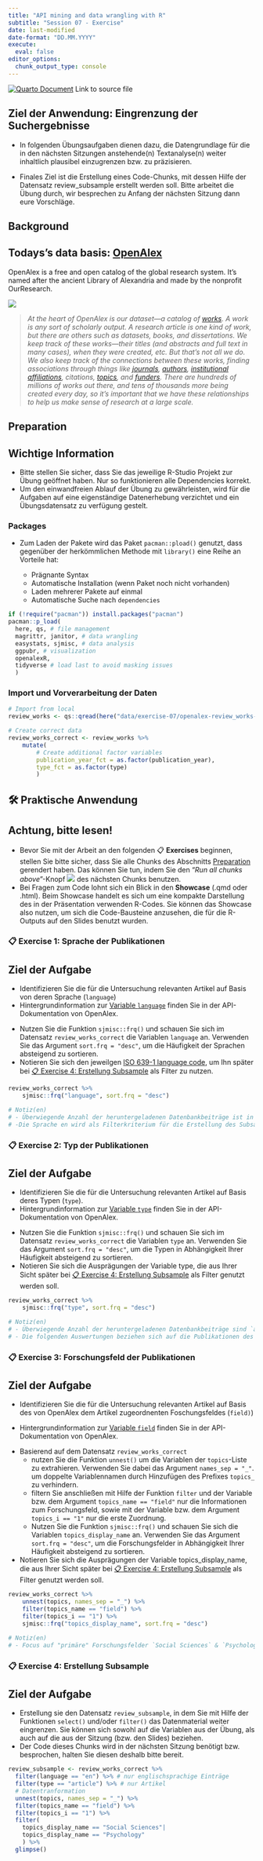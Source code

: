 ```yaml
---
title: "API mining and data wrangling with R"
subtitle: "Session 07 - Exercise"
date: last-modified
date-format: "DD.MM.YYYY"
execute: 
  eval: false
editor_options: 
  chunk_output_type: console
---
```


::: {.callout-tip icon="false"}
[![Quarto Document](https://raw.githubusercontent.com/faucommsci/teaching_materials/main/images/badges/badge-quarto_document.svg)](https://github.com/faucommsci/ps_24/blob/main/exercises/exercise-07_solution.qmd) Link to source file
:::

::: callout-note
## Ziel der Anwendung: Eingrenzung der Suchergebnisse

-   In folgenden Übungsaufgaben dienen dazu, die Datengrundlage für die in den nächsten Sitzungen anstehende(n) Textanalyse(n) weiter inhaltlich plausibel einzugrenzen bzw. zu präzisieren.

-   Finales Ziel ist die Erstellung eines Code-Chunks, mit dessen Hilfe der Datensatz review_subsample erstellt werden soll. Bitte arbeitet die Übung durch, wir besprechen zu Anfang der nächsten Sitzung dann eure Vorschläge.
:::

## Background

::: callout-tip
## Todays's data basis: [OpenAlex](https://openalex.org/)

OpenAlex is a free and open catalog of the global research system. It's named after the ancient Library of Alexandria and made by the nonprofit OurResearch.
:::

![](https://help.openalex.org/~gitbook/image?url=https%3A%2F%2F3117786224-files.gitbook.io%2F%7E%2Ffiles%2Fv0%2Fb%2Fgitbook-x-prod.appspot.com%2Fo%2Fspaces%252Fa3BRxfacarwiv3wTnHuB%252Fuploads%252FHk254kXRAMOIXVCYDDT9%252Fopenalex-overview-diagram.png%3Falt%3Dmedia%26token%3D133a87f6-6435-47c8-a272-0b108576e36a&width=768&dpr=1&quality=100&sign=4876c8bb81a37dece37cdee19427efddbfa9d6d6337a2ca8a03524c0c8791982){fig-align="center"}

> *At the heart of OpenAlex is our dataset—a catalog of [works](https://help.openalex.org/how-it-works/works). A work is any sort of scholarly output. A research article is one kind of work, but there are others such as datasets, books, and dissertations. We keep track of these works—their titles (and abstracts and full text in many cases), when they were created, etc. But that's not all we do. We also keep track of the connections between these works, finding associations through things like [journals](https://help.openalex.org/how-it-works/sources), [authors](https://help.openalex.org/how-it-works/authors), [institutional affiliations](https://help.openalex.org/how-it-works/institutions), citations, [topics](https://help.openalex.org/how-it-works/topics), and [funders](https://help.openalex.org/how-it-works/funders). There are hundreds of millions of works out there, and tens of thousands more being created every day, so it's important that we have these relationships to help us make sense of research at a large scale.*

## Preparation

::: callout-important
## Wichtige Information

-   Bitte stellen Sie sicher, dass Sie das jeweilige R-Studio Projekt zur Übung geöffnet haben. Nur so funktionieren alle Dependencies korrekt.
-   Um den einwandfreien Ablauf der Übung zu gewährleisten, wird für die Aufgaben auf eine eigenständige Datenerhebung verzichtet und ein Übungsdatensatz zu verfügung gestelt.
:::

### Packages

-   Zum Laden der Pakete wird das Paket `pacman::pload()` genutzt, dass gegenüber der herkömmlichen Methode mit `library()` eine Reihe an Vorteile hat:

    -   Prägnante Syntax
    -   Automatische Installation (wenn Paket noch nicht vorhanden)
    -   Laden mehrerer Pakete auf einmal
    -   Automatische Suche nach `dependencies`

```r
if (!require("pacman")) install.packages("pacman")
pacman::p_load(
  here, qs, # file management
  magrittr, janitor, # data wrangling
  easystats, sjmisc, # data analysis
  ggpubr, # visualization
  openalexR, 
  tidyverse # load last to avoid masking issues
  )
```

### Import und Vorverarbeitung der Daten

```r
# Import from local
review_works <- qs::qread(here("data/exercise-07/openalex-review_works-2013_2023.qs"))

# Create correct data
review_works_correct <- review_works %>% 
    mutate(
        # Create additional factor variables
        publication_year_fct = as.factor(publication_year), 
        type_fct = as.factor(type)
        )
```

## 🛠️ Praktische Anwendung

::: callout-important
## Achtung, bitte lesen!

-   Bevor Sie mit der Arbeit an den folgenden 📋 **Exercises** beginnen, stellen Sie bitte sicher, dass Sie alle Chunks des Abschnitts [Preparation] gerendert haben. Das können Sie tun, indem Sie den "*Run all chunks above*"-Knopf ![](https://raw.githubusercontent.com/faucommsci/teaching_materials/main/images/buttons/rstudio-button-render_all_chunks_above.png) des nächsten Chunks benutzen.
-   Bei Fragen zum Code lohnt sich ein Blick in den **Showcase** (.qmd oder .html). Beim Showcase handelt es sich um eine kompakte Darstellung des in der Präsentation verwenden R-Codes. Sie können das Showcase also nutzen, um sich die Code-Bausteine anzusehen, die für die R-Outputs auf den Slides benutzt wurden.
:::

### 📋 Exercise 1: Sprache der Publikationen

::: callout-note
## Ziel der Aufgabe

-   Identifizieren Sie die für die Untersuchung relevanten Artikel auf Basis von deren Sprache (`language`)
-   Hintergrundinformation zur [Variable `language`](https://docs.openalex.org/api-entities/works/work-object#language) finden Sie in der API-Dokumentation von OpenAlex.
:::

-   Nutzen Sie die Funktion `sjmisc::frq()` und schauen Sie sich im Datensatz `review_works_correct` die Variablen `language` an. Verwenden Sie das Argument `sort.frq = "desc"`, um die Häufigkeit der Sprachen absteigend zu sortieren.
-   Notieren Sie sich den jeweilgen [ISO 639-1 language code](https://en.wikipedia.org/wiki/List_of_ISO_639_language_codes), um Ihn später bei [📋 Exercise 4: Erstellung Subsample] als Filter zu nutzen.

```r
review_works_correct %>% 
    sjmisc::frq("language", sort.frq = "desc")

# Notiz(en)
# - Überwiegende Anzahl der heruntergeladenen Datenbankbeiträge ist in englischer Sprache (en) verfasst.
# -Die Sprache en wird als Filterkriterium für die Erstellung des Subsamples genutzt, auch um spätere Probleme bei der Analyse durch multi-linguale Texte zu vermeiden.
```

### 📋 Exercise 2: Typ der Publikationen

::: callout-note
## Ziel der Aufgabe

-   Identifizieren Sie die für die Untersuchung relevanten Artikel auf Basis deres Typen (`type`).
-   Hintergrundinformation zur [Variable `type`](https://docs.openalex.org/api-entities/works/work-object#type) finden Sie in der API-Dokumentation von OpenAlex.
:::

-   Nutzen Sie die Funktion `sjmisc::frq()` und schauen Sie sich im Datensatz `review_works_correct` die Variablen `type` an. Verwenden Sie das Argument `sort.frq = "desc"`, um die Typen in Abhängigkeit Ihrer Häufigkeit absteigend zu sortieren.
-   Notieren Sie sich die Ausprägungen der Variable type, die aus Ihrer Sicht später bei [📋 Exercise 4: Erstellung Subsample] als Filter genutzt werden soll.

```r
review_works_correct %>% 
    sjmisc::frq("type", sort.frq = "desc")

# Notiz(en)
# - Überwiegende Anzahl der heruntergeladenen Datenbankbeiträge sind `article.`
# - Die folgenden Auswertungen beziehen sich auf die Publikationen des Typs article, da uns besonders die praktische Anwendung/Umsetzung der Methode in verschiedenen Kontexten interessiert. Läge der Fokus auf (die Entwicklung) der Methode selbst, wäre vermutlich eher die Typen book oder book-chapter relevant.
```

### 📋 Exercise 3: Forschungsfeld der Publikationen

::: callout-note
## Ziel der Aufgabe

-   Identifizieren Sie die für die Untersuchung relevanten Artikel auf Basis des von OpenAlex dem Artikel zugeordnenten Foschungsfeldes (`field)`)

-   Hintergrundinformation zur [Variable `field`](https://docs.openalex.org/api-entities/topics/topic-object#field) finden Sie in der API-Dokumentation von OpenAlex.
:::

-   Basierend auf dem Datensatz `review_works_correct`
    -   nutzen Sie die Funktion `unnest()` um die Variablen der `topics`-Liste zu extrahieren. Verwenden Sie dabei das Argument `names_sep = "_"`. um doppelte Variablennamen durch Hinzufügen des Prefixes `topics_` zu verhindern.
    -   filtern Sie anschließen mit Hilfe der Funktion `filter` und der Variable bzw. dem Argument `topics_name == "field"` nur die Informationen zum Forschungsfeld, sowie mit der Variable bzw. dem Argument `topics_i == "1"` nur die erste Zuordnung.
    -   Nutzen Sie die Funktion `sjmisc::frq()` und schauen Sie sich die Variablen `topics_display_name` an. Verwenden Sie das Argument `sort.frq = "desc"`, um die Forschungsfelder in Abhängigkeit Ihrer Häufigkeit absteigend zu sortieren.
-   Notieren Sie sich die Ausprägungen der Variable topics_display_name, die aus Ihrer Sicht später bei [📋 Exercise 4: Erstellung Subsample] als Filter genutzt werden soll.

```r
review_works_correct %>% 
    unnest(topics, names_sep = "_") %>%
    filter(topics_name == "field") %>% 
    filter(topics_i == "1") %>% 
    sjmisc::frq("topics_display_name", sort.frq = "desc")

# Notiz(en)
# - Focus auf "primäre" Forschungsfelder `Social Sciences` & `Psychology`
```

### 📋 Exercise 4: Erstellung Subsample

::: callout-note
## Ziel der Aufgabe

-   Erstellung sie den Datensatz `review_subsample`, in dem Sie mit Hilfe der Funktionen `select()` und/oder `filter()` das Datenmaterial weiter eingrenzen. Sie können sich sowohl auf die Variablen aus der Übung, als auch auf die aus der Sitzung (bzw. den Slides) beziehen.
-   Der Code dieses Chunks wird in der nächsten Sitzung benötigt bzw. besprochen, halten Sie diesen deshalb bitte bereit.
:::

```r
review_subsample <- review_works_correct %>% 
  filter(language == "en") %>% # nur englischsprachige Einträge
  filter(type == "article") %>% # nur Artikel
  # Datentranformation
  unnest(topics, names_sep = "_") %>%
  filter(topics_name == "field") %>% 
  filter(topics_i == "1") %>% 
  filter(
    topics_display_name == "Social Sciences"|
    topics_display_name == "Psychology"
    ) %>%
  glimpse()
```

\
